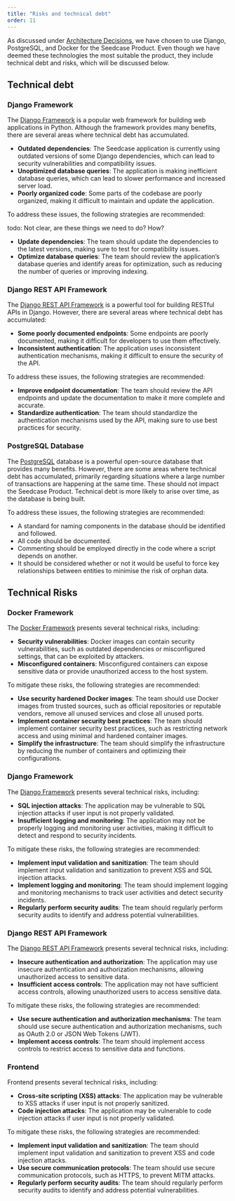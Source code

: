 ```yaml
---
title: "Risks and technical debt"
order: 11
---
```


As discussed under [Architecture Decisions](../decisions.qmd), we have chosen to use Django, PostgreSQL, and Docker for the Seedcase Product. Even though we have deemed these technologies the most suitable the product, they include technical debt and risks, which will be discussed below.

## Technical debt

### Django Framework

The [Django Framework](https://www.djangoproject.com) is a popular web framework for building web applications in Python. Although the framework provides many benefits,
there are several areas where technical debt has accumulated.

-   **Outdated dependencies**: The Seedcase application is currently using outdated
    versions of some Django dependencies, which can lead to security
    vulnerabilities and compatibility issues.
-   **Unoptimized database queries**: The application is making inefficient
    database queries, which can lead to slower performance and increased
    server load.
-   **Poorly organized code**: Some parts of the codebase are poorly
    organized, making it difficult to maintain and update the
    application.

To address these issues, the following strategies are recommended:

todo: Not clear, are these things we need to do? How?

-   **Update dependencies**: The team should update the dependencies to the
    latest versions, making sure to test for compatibility issues.
-   **Optimize database queries**: The team should review the application's
    database queries and identify areas for optimization, such as
    reducing the number of queries or improving indexing.

### Django REST API Framework

The [Django REST API Framework](https://www.django-rest-framework.org) is a 
powerful tool for building RESTful APIs in Django. However, there are several 
areas where technical debt has accumulated:

-   **Some poorly documented endpoints**: Some endpoints are poorly
    documented, making it difficult for developers to use them
    effectively.
-   **Inconsistent authentication**: The application uses inconsistent
    authentication mechanisms, making it difficult to ensure the
    security of the API.

To address these issues, the following strategies are recommended:

-   **Improve endpoint documentation**: The team should review the API
    endpoints and update the documentation to make it more complete and
    accurate.
-   **Standardize authentication**: The team should standardize the
    authentication mechanisms used by the API, making sure to use best
    practices for security.

### PostgreSQL Database

The [PostgreSQL](https://www.postgresql.org) database is a powerful open-source database that provides
many benefits. However, there are some areas where technical debt has
accumulated, primarily regarding situations where a large number of
transactions are happening at the same time. These should not impact the
Seedcase Product. Technical debt is more likely to arise over time, as
the database is being built.

To address these issues, the following strategies are recommended:

-   A standard for naming components in the database should be
    identified and followed.
-   All code should be documented.
-   Commenting should be employed directly in the code where a script
    depends on another.
-   It should be considered whether or not it would be useful to force
    key relationships between entities to minimise the risk of orphan
    data.

## Technical Risks

### Docker Framework

The [Docker Framework](https://www.docker.com) presents several technical risks, including:

-   **Security vulnerabilities**: Docker images can contain security
    vulnerabilities, such as outdated dependencies or misconfigured
    settings, that can be exploited by attackers.
-  **Misconfigured containers**: Misconfigured containers can expose
    sensitive data or provide unauthorized access to the host system.

To mitigate these risks, the following strategies are recommended:

-   **Use security hardened Docker images**: The team should use Docker
    images from trusted sources, such as official repositories or
    reputable vendors, remove all unused services and close all unused
    ports.
-   **Implement container security best practices**: The team should
    implement container security best practices, such as restricting
    network access and using minimal and hardened container images.
-   **Simplify the infrastructure**: The team should simplify the
    infrastructure by reducing the number of containers and optimizing
    their configurations.

### Django Framework

The [Django Framework](https://www.djangoproject.com) presents several technical risks, including:

-   **SQL injection attacks**: The application may be vulnerable to SQL
    injection attacks if user input is not properly validated.
-   **Insufficient logging and monitoring**: The application may not be
    properly logging and monitoring user activities, making it difficult
    to detect and respond to security incidents.

To mitigate these risks, the following strategies are recommended:

-   **Implement input validation and sanitization**: The team should
    implement input validation and sanitization to prevent XSS and SQL
    injection attacks.
-   **Implement logging and monitoring**: The team should implement logging
    and monitoring mechanisms to track user activities and detect
    security incidents.
-   **Regularly perform security audits**: The team should regularly perform
    security audits to identify and address potential vulnerabilities.

### Django REST API Framework

The [Django REST API Framework](https://www.django-rest-framework.org) presents several technical risks,
including:

-   **Insecure authentication and authorization**: The application may use
    insecure authentication and authorization mechanisms, allowing
    unauthorized access to sensitive data.
-   **Insufficient access controls**: The application may not have
    sufficient access controls, allowing unauthorized users to access
    sensitive data.

To mitigate these risks, the following strategies are recommended:

-   **Use secure authentication and authorization mechanisms**: The team
    should use secure authentication and authorization mechanisms, such
    as OAuth 2.0 or JSON Web Tokens (JWT).
-   **Implement access controls**: The team should implement access controls
    to restrict access to sensitive data and functions.

### Frontend

Frontend presents several technical risks, including:

-   **Cross-site scripting (XSS) attacks**: The application may be
    vulnerable to XSS attacks if user input is not properly sanitized.
-   **Code injection attacks**: The application may be vulnerable to code
    injection attacks if user input is not properly validated.

To mitigate these risks, the following strategies are recommended:

-   **Implement input validation and sanitization**: The team should
    implement input validation and sanitization to prevent XSS and code
    injection attacks.
-   **Use secure communication protocols**: The team should use secure
    communication protocols, such as HTTPS, to prevent MITM attacks.
-   **Regularly perform security audits**: The team should regularly perform
    security audits to identify and address potential vulnerabilities.
